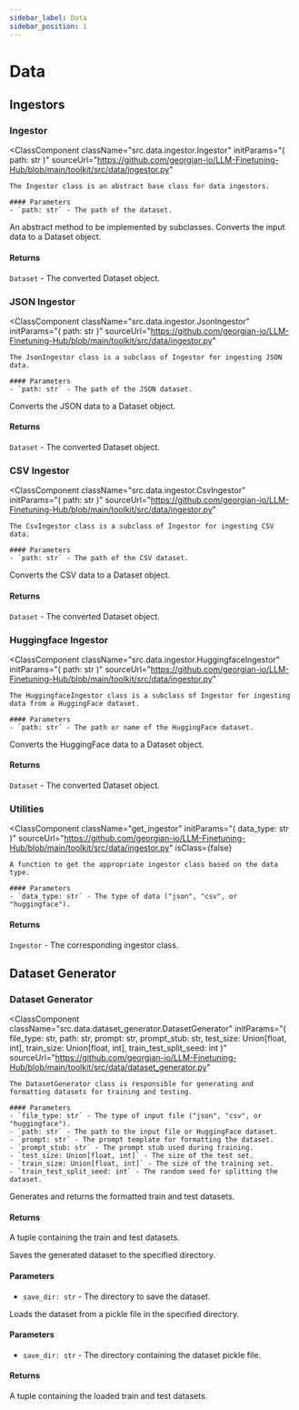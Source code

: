 ```yaml
---
sidebar_label: Data
sidebar_position: 1
---
```



# Data

## Ingestors

### Ingestor

<ClassComponent
  className="src.data.ingestor.Ingestor"
  initParams="( path: str )"
  sourceUrl="https://github.com/georgian-io/LLM-Finetuning-Hub/blob/main/toolkit/src/data/ingestor.py"
>
    The Ingestor class is an abstract base class for data ingestors.

    #### Parameters
    - `path: str` - The path of the dataset.

<MethodComponent methodName="to_dataset() -> Dataset" methodSignature="( )">
  An abstract method to be implemented by subclasses. Converts the input data to
  a Dataset object.

#### Returns

`Dataset` - The converted Dataset object.

</MethodComponent>

</ClassComponent>

### JSON Ingestor

<ClassComponent
  className="src.data.ingestor.JsonIngestor"
  initParams="( path: str )"
  sourceUrl="https://github.com/georgian-io/LLM-Finetuning-Hub/blob/main/toolkit/src/data/ingestor.py"
>
    The JsonIngestor class is a subclass of Ingestor for ingesting JSON data.

    #### Parameters
    - `path: str` - The path of the JSON dataset.

<MethodComponent methodName="to_dataset() -> Dataset" methodSignature="( )">
  Converts the JSON data to a Dataset object.

#### Returns

`Dataset` - The converted Dataset object.

</MethodComponent>
</ClassComponent>

### CSV Ingestor

<ClassComponent
  className="src.data.ingestor.CsvIngestor"
  initParams="( path: str )"
  sourceUrl="https://github.com/georgian-io/LLM-Finetuning-Hub/blob/main/toolkit/src/data/ingestor.py"
>
    The CsvIngestor class is a subclass of Ingestor for ingesting CSV data.

    #### Parameters
    - `path: str` - The path of the CSV dataset.

<MethodComponent methodName="to_dataset() -> Dataset" methodSignature="( )">
  Converts the CSV data to a Dataset object.

#### Returns

`Dataset` - The converted Dataset object.

</MethodComponent>
</ClassComponent>

### Huggingface Ingestor

<ClassComponent
  className="src.data.ingestor.HuggingfaceIngestor"
  initParams="( path: str )"
  sourceUrl="https://github.com/georgian-io/LLM-Finetuning-Hub/blob/main/toolkit/src/data/ingestor.py"
>
    The HuggingfaceIngestor class is a subclass of Ingestor for ingesting data from a HuggingFace dataset.

    #### Parameters
    - `path: str` - The path or name of the HuggingFace dataset.

<MethodComponent methodName="to_dataset() -> Dataset" methodSignature="( )">
  Converts the HuggingFace data to a Dataset object.

#### Returns

`Dataset` - The converted Dataset object.

</MethodComponent>
</ClassComponent>

### Utilities

<ClassComponent
  className="get_ingestor"
  initParams="( data_type: str )"
  sourceUrl="https://github.com/georgian-io/LLM-Finetuning-Hub/blob/main/toolkit/src/data/ingestor.py"
  isClass={false}
>
    A function to get the appropriate ingestor class based on the data type.

    #### Parameters
    - `data_type: str` - The type of data ("json", "csv", or "huggingface").

#### Returns

`Ingestor` - The corresponding ingestor class.

</ClassComponent>

## Dataset Generator

### Dataset Generator

<ClassComponent
  className="src.data.dataset_generator.DatasetGenerator"
  initParams="( file_type: str, path: str, prompt: str, prompt_stub: str, test_size: Union[float, int], train_size: Union[float, int], train_test_split_seed: int )"
  sourceUrl="https://github.com/georgian-io/LLM-Finetuning-Hub/blob/main/toolkit/src/data/dataset_generator.py"
>
    The DatasetGenerator class is responsible for generating and formatting datasets for training and testing.

    #### Parameters
    - `file_type: str` - The type of input file ("json", "csv", or "huggingface").
    - `path: str` - The path to the input file or HuggingFace dataset.
    - `prompt: str` - The prompt template for formatting the dataset.
    - `prompt_stub: str` - The prompt stub used during training.
    - `test_size: Union[float, int]` - The size of the test set.
    - `train_size: Union[float, int]` - The size of the training set.
    - `train_test_split_seed: int` - The random seed for splitting the dataset.

<MethodComponent methodName="get_dataset" methodSignature="( )">
  Generates and returns the formatted train and test datasets.

#### Returns

A tuple containing the train and test datasets.

</MethodComponent>

<MethodComponent methodName="save_dataset" methodSignature="( save_dir: str )">
  Saves the generated dataset to the specified directory.

#### Parameters

- `save_dir: str` - The directory to save the dataset.

</MethodComponent>

<MethodComponent methodName="load_dataset_from_pickle" methodSignature="( save_dir: str )">
  Loads the dataset from a pickle file in the specified directory.

#### Parameters

- `save_dir: str` - The directory containing the dataset pickle file.

#### Returns

A tuple containing the loaded train and test datasets.

</MethodComponent>
</ClassComponent>

